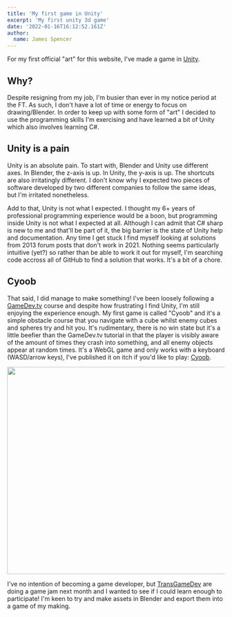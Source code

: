 ---
title: 'My first game in Unity'
excerpt: 'My first unity 3d game'
date: '2022-01-16T16:12:52.161Z'
author:
  name: James Spencer
---

For my first official "art" for this website, I've made a game in [Unity].

## Why?

Despite resigning from my job, I'm busier than ever in my notice period at the FT. As such, I don't have a lot of time or energy to focus on drawing/Blender. In order to keep up with some form of "art" I decided to use the programming skills I'm exercising and have learned a bit of Unity which also involves learning C#.

## Unity is a pain

Unity is an absolute pain. To start with, Blender and Unity use different axes. In Blender, the z-axis is up. In Unity, the y-axis is up. The shortcuts are also irritatingly different. I don't know why I expected two pieces of software developed by two different companies to follow the same ideas, but I'm irritated nonetheless.

Add to that, Unity is not what I expected. I thought my 6+ years of professional programming experience would be a boon, but programming inside Unity is not what I expected at all. Although I can admit that C# sharp is new to me and that'll be part of it, the big barrier is the state of Unity help and documentation. Any time I get stuck I find myself looking at solutions from 2013 forum posts that don't work in 2021. Nothing seems particularly intuitive (yet?) so rather than be able to work it out for myself, I'm searching code accross all of GitHub to find a solution that works. It's a bit of a chore.

## Cyoob

That said, I did manage to make something! I've been loosely following a [GameDev.tv] course and despite how frustrating I find Unity, I'm still enjoying the experience enough. My first game is called "Cyoob" and it's a simple obstacle course that you navigate with a cube whilst enemy cubes and spheres try and hit you. It's rudimentary, there is no win state but it's a little beefier than the GameDev.tv tutorial in that the player is visibly aware of the amount of times they crash into something, and all enemy objects appear at random times. It's a WebGL game and only works with a keyboard (WASD/arrow keys), I've published it on itch if you'd like to play: [Cyoob].

<Img
  alt=''
  blurrgb='184,184,255'
  src='/img/cyoob.png'
  layout='intrinsic'
  width='640'
  height='479'
  placeholder="blur"
/>

I've no intention of becoming a game developer, but [TransGameDev] are doing a game jam next month and I wanted to see if I could learn enough to participate! I'm keen to try and make assets in Blender and export them into a game of my making.

[Cyoob]: https://varjmes.itch.io/cyoob
[GameDev.tv]: https://www.gamedev.tv/p/complete-c-unity-game-developer-3d-online-course-2020
[TransGameDev]: https://www.transgame.dev/
[Unity]: https://unity.com/
